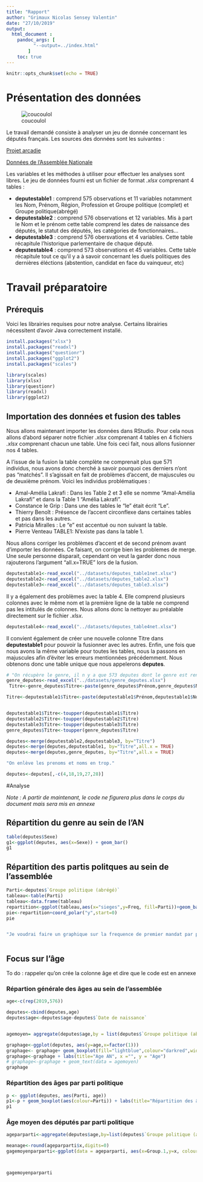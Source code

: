 ```yaml
---
title: "Rapport"
author: "Grimaux Nicolas Sensey Valentin"
date: "27/10/2019"
output: 
  html_document :
    pandoc_args: [
          "--output=../index.html"
        ]
    toc: true
---
```


```r
knitr::opts_chunk$set(echo = TRUE)

```

# Présentation des données

![coucoulol](../images/test.png)


Le travail demandé consiste à analyser un jeu de donnée concernant les députés français.
Les sources des données sont les suivantes :

[Projet arcadie](https://projetarcadie.com/tableaux-thematiques)

[Données de l'Assemblée Nationale](http://data.assemblee-nationale.fr/)

Les variables et les méthodes à utiliser pour effectuer les analyses sont libres.
Le jeu de données fourni est un fichier de format *.xlsx* comprenant 4 tables :

* **deputestable1** : comprend 575 observations et 11 variables notamment les Nom, Prénom, Région, Profession et Groupe politique (complet) et Groupe politique(abrégé)
* **deputestable2** : comprend 576 observations et 12 variables. Mis à part le Nom et le prénom cette table comprend les dates de naissance des députés, le statut des députés, les catégories de fonctionnaires...
* **deputestable3** : comprend 576 obersvations et 4 variables. Cette table récapitule l'historique parlementaire de chaque député.
* **deputestable4** : comprend 573 observations et 45 variables. Cette table récapitule tout ce qu'il y a à savoir concernant les duels politiques des dernières éléctions (abstention, candidat en face du vainqueur, etc)






# Travail préparatoire
## Prérequis

Voici les librairies requises pour notre analyse. Certains librairies nécessitent d'avoir Java correctement installé.

```r
install.packages("xlsx")
install.packages("readxl")
install.packages("questionr")
install.packages("ggplot2")
install.packages("scales")
```



```r
library(scales)
library(xlsx)
library(questionr)
library(readxl)
library(ggplot2)
```

## Importation des données et fusion des tables

Nous allons maintenant importer les données dans RStudio. Pour cela nous allons d'abord séparer notre fichier *.xlsx* comprenant 4 tables en 4 fichiers *.xlsx* comprenant chacun une table. Une fois ceci fait, nous allons fusionner nos 4 tables.

A l'issue de la fusion la table complète ne comprenait plus que 571 individus, nous avons donc cherché à savoir pourquoi ces derniers n'ont pas "matchés". Il s'agissait en fait de problèmes d'accent, de majuscules ou de deuxième prénom. 
Voici les individus problématiques :


* Amal-Amélia Lakrafi : Dans les Table 2 et 3 elle se nomme "Amal-Amélia Lakrafi" et dans la  Table 1 "Amélia Lakrafi".
* Constance le Grip : Dans une des tables le "le" était écrit "Le".
*	Thierry Benoît : Présence de l'accent circonflexe dans certaines tables et pas dans les autres.
* Patricia Miralles : Le "e" est accentué ou non suivant la table.
* Pierre Venteau TABLE1: N'existe pas dans la table 1.

Nous allons corriger les problèmes d'accent et de second prénom avant d'importer les données. Ce faisant, on corrige bien les problemes de merge. Une seule personne disparait, cependant on veut la garder donc nous rajouterons l'argument  "all.x=TRUE" lors de la fusion.


```r
deputestable1<-read_excel("../datasets/deputes_table1net.xlsx") 
deputestable2<-read_excel("../datasets/deputes_table2.xlsx")
deputestable3<-read_excel("../datasets/deputes_table3.xlsx")
```
Il y a également des problèmes avec la table 4. Elle comprend plusieurs colonnes avec le même nom et la première ligne de la table ne comprend pas les intitulés de colonnes. Nous allons donc la nettoyer au préalable directement sur le fichier *.xlsx*.

```r
deputestable4<-read_excel("../datasets/deputes_table4net.xlsx")
```

Il convient également de créer une nouvelle colonne Titre dans **deputestable1** pour pouvoir la fusionner avec les autres. Enfin, une fois que nous avons la même variable pour toutes les tables, nous la passons en majuscules afin d'éviter les erreurs mentionnées précédemment.
Nous obtenons donc une table unique que nous appelerons **deputes**.

```r
# "On récupère le genre, il n y a que 573 deputes dont le genre est renseigne"
genre_deputes<-read_excel("../datasets/genre_deputes.xlsx")
 Titre<-genre_deputes$Titre<-paste(genre_deputes$Prénom,genre_deputes$Nom,sep=" ")

```


```r
Titre<-deputestable1$Titre<-paste(deputestable1$Prénom,deputestable1$Nom_Propre,sep=" ")


deputestable1$Titre<-toupper(deputestable1$Titre)
deputestable2$Titre<-toupper(deputestable2$Titre)
deputestable3$Titre<-toupper(deputestable3$Titre)
genre_deputes$Titre<-toupper(genre_deputes$Titre)
```


```r
deputes<-merge(deputestable2,deputestable3, by="Titre")
deputes<-merge(deputes,deputestable1, by="Titre",all.x = TRUE)
deputes<-merge(deputes,genre_deputes, by="Titre",all.x = TRUE)
```










```r
"On enlève les prenoms et noms en trop."

deputes<-deputes[,-c(4,18,19,27,28)]

```

#Analyse

*Note : A partir de maintenant, le code ne figurera plus dans le corps du document mais sera mis en annexe*


## Répartition du genre au sein de l'AN

```r

table(deputes$Sexe)
g1<-ggplot(deputes, aes(x=Sexe)) + geom_bar()
g1
```


## Répartition des partis politques au sein de l'assemblée
```r

Parti<-deputes$`Groupe politique (abrégé)`
tableau<-table(Parti)
tableau<-data.frame(tableau)
repartition<-ggplot(tableau,aes(x="sieges",y=Freq, fill=Parti))+geom_bar(width = 1,stat="identity")
pie<-repartition+coord_polar("y",start=0)
pie


"Je voudrai faire un graphique sur la frequence de premier mandat par partie politique"



```





## Focus sur l'âge

To do : rappeler qu'on crée la colonne âge et dire que le code est en annexe

### Répartion générale des âges au sein de l'assemblée
```r

age<-c(rep(2019,576))

deputes<-cbind(deputes,age)
deputes$age<-deputes$age-deputes$`Date de naissance`


agemoyen= aggregate(deputes$age,by = list(deputes$`Groupe politique (abrégé)`),FUN="mean")

graphage<-ggplot(deputes, aes(y=age,x=factor(1)))
graphage<- graphage+ geom_boxplot(fill="lightblue",colour="darkred",width=0.1) 
graphage<-graphage + labs(title="Age AN", x ="", y = "Age")
# graphage<-graphage + geom_text(data = agemoyen)
graphage
```

### Répartition des âges par parti politique
```r
p <- ggplot(deputes, aes(Parti, age))
p1<-p + geom_boxplot(aes(colour=Parti)) + labs(title="Répartition des âges par parti politique", x="Parti politique", y="Âge")
p1
```


### Âge moyen des députés par parti politique
```r
ageparparti<-aggregate(deputes$age,by=list(deputes$`Groupe politique (abrégé)`),FUN="mean")

meanage<-round(ageparparti$x,digits=0)
gagemoyenparparti<-ggplot(data = ageparparti, aes(x=Group.1,y=x, colour=Group.1))+geom_bar(stat="identity",aes(fill=Group.1),show.legend = FALSE, width=0.6)+labs(title="Age moyen par parti politique",x="Parti politique",y="Age moyen") + geom_text(aes(label=meanage),vjust=-0.5,stat="identity",show.legend = FALSE,size=4.5,color="black")+ylim(0,70)+theme_minimal()



gagemoyenparparti
```







